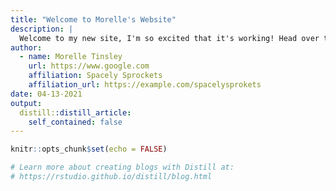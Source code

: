 ```yaml
---
title: "Welcome to Morelle's Website"
description: |
  Welcome to my new site, I'm so excited that it's working! Head over to the About page to learn more about me and my site.
author:
  - name: Morelle Tinsley 
    url: https://www.google.com
    affiliation: Spacely Sprockets
    affiliation_url: https://example.com/spacelysprokets
date: 04-13-2021
output:
  distill::distill_article:
    self_contained: false
---
```


```r
knitr::opts_chunk$set(echo = FALSE)

# Learn more about creating blogs with Distill at:
# https://rstudio.github.io/distill/blog.html

```



